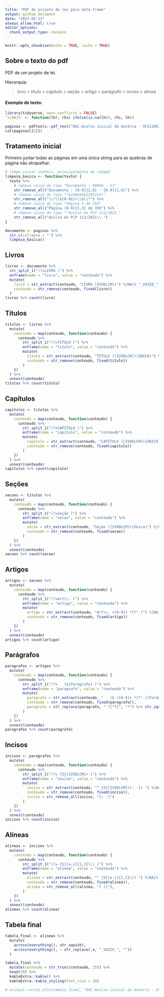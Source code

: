```yaml
---
title: "PDF de projeto de lei para data.frame"
output: github_document
date: "2023-05-13"
always_allow_html: true
editor_options: 
  chunk_output_type: console
---
```


```r
knitr::opts_chunk$set(echo = TRUE, cache = TRUE)
```

## Sobre o texto do pdf

PDF de um projeto de lei.

Hierarquia:

> livro > título > capítulo > seção > artigo > parágrafo > inciso > alínea

#### Exemplo de texto:

```r
library(tidyverse, warn.conflicts = FALSE)
`%|NA|%` <- function(lhr, rhs) ifelse(is.na(lhr), rhs, lhr)

paginas <- pdftools::pdf_text("DOC-Avulso inicial da matéria - SF212063437642-20210916.pdf")
cat(paginas[[5]])
```

## Tratamento inicial

Primeiro juntar todas as páginas em uma única string para as quebras de página não atrapalhar.

```r
# limpa coisas inúteis, principalmente do rodapé
limpeza_basica <- function(texto) {
  texto %>%
    # remove coisa do tipo "Documento : 90944 - 11"
    str_remove_all("Documento : [0-9]{1,6} - [0-9]{1,6}") %>%
    # remove coisa do tipo "*$238650$220531$*"
    str_remove_all("\\*\\$[0-9$]+\\$\\*") %>%
    # remove coisa do tipo "Página 4 de 393"
    str_remove_all("Página [0-9]{1,3} de 393") %>%
    # remove coisa do tipo ""Avulso do PLP 112/2021."
    str_remove_all("Avulso do PLP 112/2021\\.")
}

documento <- paginas %>%
  str_c(collapse = "") %>%
  limpeza_basica()
```

## Livros

```r
livros <- documento %>% 
  str_split_1("(?=LIVRO )") %>%
  enframe(name = "livro", value = "conteudo") %>%
  mutate(
    livro = str_extract(conteudo, "LIVRO [IVXDLCM]+") %|NA|% "_VAZIO_",
    conteudo = str_remove(conteudo, fixed(livro))
  ) 
livros %>% count(livro)
```

## Títulos

```r
titulos <- livros %>%
  mutate( 
    conteudo = map(conteudo, function(conteudo) {
      conteudo %>% 
        str_split_1("(?=TÍTULO )") %>%
        enframe(name = "titulo", value = "conteudo") %>%
        mutate(
          titulo = str_extract(conteudo, "TÍTULO ([IVXDLCM]+|ÚNICO)") %|NA|% "_VAZIO_",
          conteudo = str_remove(conteudo, fixed(titulo))
        ) 
    })
  ) %>% 
  unnest(conteudo)
titulos %>% count(titulo)
```

## Capítulos

```r
capitulos <- titulos %>%
  mutate( 
    conteudo = map(conteudo, function(conteudo) {
      conteudo %>% 
        str_split_1("(?=CAPÍTULO )") %>%
        enframe(name = "capitulo", value = "conteudo") %>%
        mutate(
          capitulo = str_extract(conteudo, "CAPÍTULO ([IVXDLCM]+|ÚNICO)") %|NA|% "_VAZIO_",
          conteudo = str_remove(conteudo, fixed(capitulo))
        ) 
    })
  ) %>% 
  unnest(conteudo)
capitulos %>% count(capitulo)
```

## Seções

```r
secoes <- titulos %>%
  mutate( 
    conteudo = map(conteudo, function(conteudo) {
      conteudo %>% 
        str_split_1("(?=Seção )") %>%
        enframe(name = "secao", value = "conteudo") %>%
        mutate(
          secao = str_extract(conteudo, "Seção ([IVXDLCM]+|Única)") %|NA|% "_VAZIO_",
          conteudo = str_remove(conteudo, fixed(secao))
        ) 
    })
  ) %>% 
  unnest(conteudo)
secoes %>% count(secao)
```

## Artigos

```r
artigos <- secoes %>%
  mutate( 
    conteudo = map(conteudo, function(conteudo) {
      conteudo %>% 
        str_split_1("(?=Art\\. )") %>%
        enframe(name = "artigo", value = "conteudo") %>%
        mutate(
          artigo = str_extract(conteudo, "Art\\. +[0-9]+ *[º°.]") %|NA|% "_VAZIO_",
          conteudo = str_remove(conteudo, fixed(artigo))
        )
    })
  ) %>% 
  unnest(conteudo)
artigos %>% count(artigo)
```


## Parágrafos

```r
paragrafos <- artigos %>%
  mutate( 
    conteudo = map(conteudo, function(conteudo) {
      conteudo %>% 
        str_split_1("(?=   (§|Parágrafo) )") %>%
        enframe(name = "paragrafo", value = "conteudo") %>%
        mutate(
          paragrafo = str_extract(conteudo, "   (§ +[0-9]+ *[º°.]|Parágrafo único\\.)") %|NA|% "_VAZIO_",
          conteudo = str_remove(conteudo, fixed(paragrafo)),
          paragrafo = str_replace(paragrafo, " *[°º]", "º") %>% str_squish(),
        )
    })
  ) %>% 
  unnest(conteudo)
paragrafos %>% count(paragrafo)
```

## Incisos

```r
incisos <- paragrafos %>%
  mutate( 
    conteudo = map(conteudo, function(conteudo) {
      conteudo %>% 
        str_split_1("(?= {5}[IVXDLCM]+ )") %>%
        enframe(name = "inciso", value = "conteudo") %>%
        mutate(
          inciso = str_extract(conteudo, "^ {5}[IVXDLCM]+[– -]+ ") %|NA|% "_VAZIO_",
          conteudo = str_remove(conteudo, fixed(inciso)),
          inciso = str_remove_all(inciso, "[– -]")
        )
    })
  ) %>% 
  unnest(conteudo)
incisos %>% count(inciso)
```


## Alíneas

```r
alineas <- incisos %>%
  mutate( 
    conteudo = map(conteudo, function(conteudo) {
      conteudo %>% 
        str_split_1("(?= {5}[a-z]{1,2}\\) )") %>%
        enframe(name = "alinea", value = "conteudo") %>%
        mutate(
          alinea = str_extract(conteudo, "^ {5}[a-z]{1,2}\\) ") %|NA|% "_VAZIO_",
          conteudo = str_remove(conteudo, fixed(alinea)),
          alinea = str_remove_all(alinea, "[ )]"),
        )
    })
  ) %>% 
  unnest(conteudo)
alineas %>% count(alinea)
```

## Tabela final

```r
tabela_final <- alineas %>%
  mutate(
    across(everything(), str_squish),
    across(everything(), ~ str_replace(.x, "_VAZIO_", ""))
  )

tabela_final %>%
  mutate(conteudo = str_trunc(conteudo, 25)) %>%
  head(20) %>%
  kableExtra::kable() %>%
  kableExtra::kable_styling(font_size = 10)
```

```r
# writexl::write_xlsx(tabela_final, "DOC-Avulso inicial da matéria - SF212063437642-20210916.xlsx")
```

